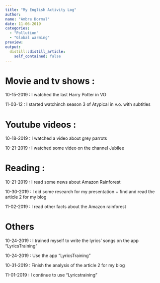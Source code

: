 ```yaml
---
title: "My English Activity Log"
author:
name: "Ambre Dormal"
date: 11-06-2019
categories:
  - "Pollution"
  - "Global warming"
preview: 
output:
  distill::distill_article:
    self_contained: false
---
```


# Movie and tv shows : 
10-15-2019 : I watched the last Harry Potter in VO

11-03-12 : I started watchinch season 3 of Atypical in v.o. with subtitles

# Youtube videos :
10-18-2019 : I watched a video about grey parrots

10-21-2019 : I watched some video on the channel Jubilee

# Reading : 
10-21-2019 : I read some news about Amazon Rainforest

10-30-2019 : I did some research for my presentation + find and read the article 2 for my blog

11-02-2019 : I read other facts about the Amazon rainforest

# Others
10-24-2019 : I trained myself to write the lyrics' songs on the app "LyricsTraining"

10-24-2019 : Use the app "LyricsTraining"

10-31-2019 : Finish the analysis of the article 2 for my blog

11-01-2019 : I continue to use "Lyricstraining" 
